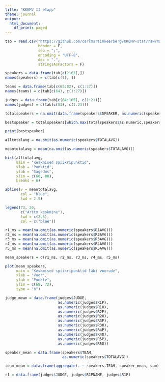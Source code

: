 ```yaml
---
title: "KKEMV II etapp"
theme: journal
output:
  html_document:
    df_print: paged
---
```

```r
tab = read.csv("https://github.com/carlmartinkeerberg/KKEMV-stat/raw/master/IIetapp.csv",
               header = F,
               sep = ";",
               encoding = "UTF-8",
               dec = ".",
               stringsAsFactors = F)
```

```r
speakers = data.frame(tab[c(2:63),])
names(speakers) = c(tab[c(1), ])
```

```r
teams = data.frame(tab[c(65:82), c(1:27)])
names(teams) = c(tab[c(64), c(1:27)])
```

```r
judges = data.frame(tab[c(84:106), c(1:21)])
names(judges) = c(tab[c(83), c(1:21)])
```

```r
totalspeakers = na.omit(data.frame(speakers$SPEAKER, as.numeric(speakers$TOTALAVG)))

bestspeaker = totalspeakers[which.max(totalspeakers$as.numeric.speakers.TOTALAVG.),]

print(bestspeaker)
```

```r
alltotalavg = na.omit(as.numeric(speakers$TOTALAVG))

meantotalavg = mean(na.omit(as.numeric(speakers$TOTALAVG)))

hist(alltotalavg,
     main = "Keskmised spiikripunktid",
     xlab = "Punktid",
     ylab = "Sagedus",
     xlim = c(60, 80),
     breaks = 6)

abline(v = meantotalavg,
       col = "blue",
       lwd = 2.5)

legend(73, 20,
       c("Aritm keskmine"),
       lwd = c(2.5),
       col = c("blue"))
```

```r
r1_ms = mean(na.omit(as.numeric(speakers$R1AVG)))
r2_ms = mean(na.omit(as.numeric(speakers$R2AVG)))
r3_ms = mean(na.omit(as.numeric(speakers$R3AVG)))
r4_ms = mean(na.omit(as.numeric(speakers$R4AVG)))
r5_ms = mean(na.omit(as.numeric(speakers$R5AVG)))

mean_speakers = c(r1_ms, r2_ms, r3_ms, r4_ms, r5_ms)

plot(mean_speakers,
     main = "Keskmised spiikripunktid läbi voorude",
     xlab = "Voor",
     ylab = "Punkte",
     ylim = c(68, 72),
     type = "b")
```

```r
judge_mean = data.frame(judges$JUDGE,
                        as.numeric(judges$R1P),
                        as.numeric(judges$R1O),
                        as.numeric(judges$R2P),
                        as.numeric(judges$R2O),
                        as.numeric(judges$R3P),
                        as.numeric(judges$R3O),
                        as.numeric(judges$R4P),
                        as.numeric(judges$R4O),
                        as.numeric(judges$R5P),
                        as.numeric(judges$R5O))

speaker_mean = data.frame(speakers$TEAM,
                          as.numeric(speakers$TOTALAVG))

team_mean = data.frame(aggregate(. ~ speakers.TEAM, speaker_mean, sum))

r1 = data.frame(judges$JUDGE, judges$R1PNAME, judges$R1P)
```

